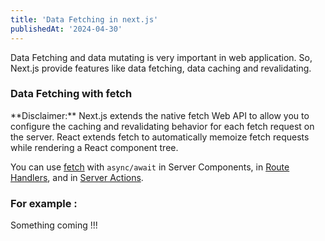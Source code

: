 ```yaml
---
title: 'Data Fetching in next.js'
publishedAt: '2024-04-30'
---
```


Data Fetching and data mutating is very important in web application. So, Next.js provide features like data fetching, data caching and revalidating.

### Data Fetching with fetch

<Callout emoji='⚠️'>
  **Disclaimer:** Next.js extends the native fetch Web API to allow you to
  configure the caching and revalidating behavior for each fetch request on the
  server. React extends fetch to automatically memoize fetch requests while
  rendering a React component tree.
</Callout>

You can use [fetch](https://developer.mozilla.org/en-US/docs/Web/API/Fetch_API) with `async/await` in Server Components, in [Route Handlers](https://nextjs.org/docs/app/building-your-application/routing/route-handlers), and in [Server Actions](https://nextjs.org/docs/app/building-your-application/data-fetching/server-actions-and-mutations).

### For example :

Something coming !!!

